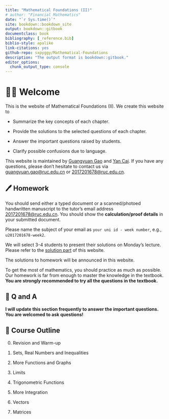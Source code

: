 ```yaml
--- 
title: "Mathematical Foundations (II)"
# author: "Financial Mathematics"
date: "`r Sys.time()`"
site: bookdown::bookdown_site
output: bookdown::gitbook
documentclass: book
bibliography: [_reference.bib]
biblio-style: apalike
link-citations: yes
github-repo: sxpyggy/Mathematical-Foundations
description: "The output format is bookdown::gitbook."
editor_options: 
  chunk_output_type: console
---
```


# 👨‍🏫 Welcome  {-}

This is the website of Mathematical Foundations (II). We create this website  to 

- Summarize the key concepts of each chapter.

- Provide the solutions to the selected questions of each chapter.

- Answer the important questions raised by students.

- Clarify possible confusions due to language.

This website is maintained by <u>Guangyuan Gao</u> and <u>Yan Cai</u>. If you have any questions, please don't hesitate to contact us via <guangyuan.gao@ruc.edu.cn> or <2017201678@ruc.edu.cn>.

## 🖊️ Homework {-}

<!-- Homework: Exercise 6.2* (page 510) Q1, Q4, Q6, Q12, Exercise 8.1* (page 602) Q3, Q7 are due on **2020/Dec/22 (18:00 Beijing Time)**. -->

You should send either a typed document or a scanned/photoed handwritten manuscript to the tutor's email address <2017201678@ruc.edu.cn>. You should show the **calculation/proof details** in your submitted document.

Please name the subject of your email as `your uni id - week number`, e.g., `u2017201678-week2`.

We will select 3-4 students to present their solutions on Monday's lecture. Please refer to the [solution part](#ch1) of this website.

The solutions to homework will be announced in this website. 

To get the most of mathematics, you should practice as much as possible.
Our homework is far from enough to master the knowledge in the textbook. **You are strongly recommended to try all the questions in the textbook.**

## 🤔 Q and A {-}

**I will update this section frequently to answer the important questions. You are welcomed to ask questions!**

<!-- **👉 Procedure v.s. Final answer** (2020/10/13) -->

<!-- ```{r,echo=FALSE,out.width="50%",fig.align = 'center'} -->
<!-- knitr::opts_chunk$set(fig.pos = "!H", out.extra = "") -->
<!-- knitr::include_graphics("./plots/homework-mark.png") -->
<!-- ``` -->

<!-- **👉 Components of the final result** (2020/10/11) -->

<!-- Final result = Attending zoom lecture (10%) + Homework (60%) + Final exam (30%). -->

<!-- At this moment, the final examination (open book) is scheduled on **2021/01/14 during the last lecture of week 19**. However, the schedule may be changed due to unforeseeable events. -->

## 📖 Course Outline {-}

0. Revision and Warm-up

1. Sets, Real Numbers and Inequalities

2. More Functions and Graphs

3. Limits

4. Trigonometric Functions

5. More Integration

6. Vectors

7. Matrices
